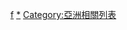 {{Catnav|頁面分類|地理|国家|按國家分類|各國列表}}
{{Catnav|頁面分類|地理|国家|亚洲国家|菲律宾}}
{{Catnav|頁面分類|各種主題的頁面分類|按國家分類|各國列表}}
{{Catnav|頁面分類|列表|各國列表}}

[[Category:各国相关列表|f]]
[[Category:菲律宾|*]]
[[Category:亞洲相關列表|Category:亞洲相關列表]]